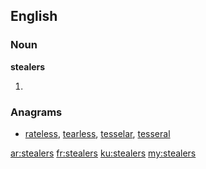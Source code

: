 ==English==

===Noun===
'''stealers'''

# {{plural of|[[stealer]]}}

===Anagrams===
* [[rateless#English|rateless]], [[tearless#English|tearless]], [[tesselar#English|tesselar]], [[tesseral#English|tesseral]]

[[ar:stealers]]
[[fr:stealers]]
[[ku:stealers]]
[[my:stealers]]